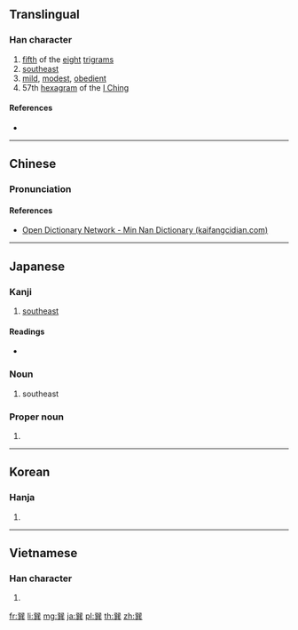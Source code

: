 {{also|巺}}
==Translingual==

===Han character===
{{Han char|rn=49|rad=己|as=09|sn=12|four=77801|canj=RUTC|ids=⿱⿰巳巳共}}

# [[fifth]] of the [[eight]] [[trigram]]s
# [[southeast]]
# [[mild]], [[modest]], [[obedient]]
# 57th [[hexagram]] of the [[I Ching]]

====References====
* {{Han ref|kx=0327.160|dkj=08765|dj=0631.180|hdz=20987.050|uh=5DFD|ud=24061|bh=B453|bd=46163}}

----

==Chinese==
{{zh-forms}}

===Pronunciation===
{{zh-pron
|m=xùn,zhuàn
|c=seon3
|h=
|mn=sùn
|w=
|mc=y
|oc=y
|ma=|ma2=
|cat=n,a
}}

====References====
* [http://kaifangcidian.com/han/minnan/%E5%B7%BD Open Dictionary Network - Min Nan Dictionary (kaifangcidian.com)]

----

==Japanese==

===Kanji===
{{ja-kanji|grade=|rs=己09}}

# [[southeast]]

====Readings====
* {{ja-readings|on=[[そん]] (son)|kun=[[たつみ]] (tatsumi)}}

===Noun===
{{ja-noun|たつみ}}

# {{context|obsolete|lang=ja|sort=たつみ}} southeast

===Proper noun===
{{ja-pos|たつみ|proper}}

# {{surname|lang=ja|sort=たつみ}}

----

==Korean==

===Hanja===
{{ko-hanja|hangeul=손|rv=son|mr=son}}

# {{defn|lang=ko|sort=己09}}

----

==Vietnamese==

===Han character===
{{vi-hantu|[[tốn]], [[rốn]], [[lún]] [[dức]]|rs=己09}}

# {{defn|lang=vi|sort=己09}}

[[fr:巽]]
[[li:巽]]
[[mg:巽]]
[[ja:巽]]
[[pl:巽]]
[[th:巽]]
[[zh:巽]]